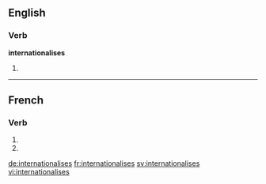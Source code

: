 {{also|internationalisés}}
==English==

===Verb===
'''internationalises'''

# {{en-third-person singular of|internationalise}}

----

==French==

===Verb===
{{fr-verb-form}}

# {{conjugation of|internationaliser||2|s|pres|ind|lang=fr}}
# {{conjugation of|internationaliser||2|s|pres|sub|lang=fr}}

[[de:internationalises]]
[[fr:internationalises]]
[[sv:internationalises]]
[[vi:internationalises]]